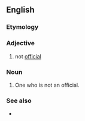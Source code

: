 ==English==

===Etymology===
{{prefix|en|non|official}}

===Adjective===
{{en-adj|-}}

# not [[official]]

===Noun===
{{en-noun}}

# One who is not an official.

===See also===
* {{l|en|unofficial}}